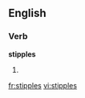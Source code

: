 
==English==

===Verb===
'''stipples'''

# {{third-person singular of|[[stipple]]}}

[[fr:stipples]]
[[vi:stipples]]